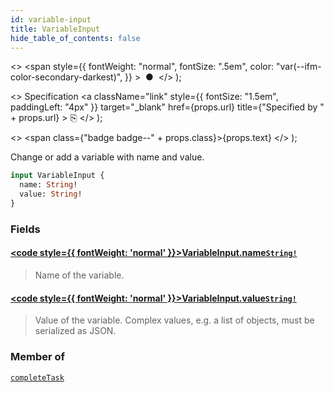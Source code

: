 ```yaml
---
id: variable-input
title: VariableInput
hide_table_of_contents: false
---
```


  <>
    <span
      style={{
        fontWeight: "normal",
        fontSize: ".5em",
        color: "var(--ifm-color-secondary-darkest)",
      }}
    >
      &nbsp;●&nbsp;
    </span>
  </>
);

  <>
    Specification
    <a
      className="link"
      style={{ fontSize: "1.5em", paddingLeft: "4px" }}
      target="_blank"
      href={props.url}
      title={"Specified by " + props.url}
    >
      ⎘
    </a>
  </>
);

  <>
    <span class={"badge badge--" + props.class}>{props.text}</span>
  </>
);

Change or add a variable with name and value.

```graphql
input VariableInput {
  name: String!
  value: String!
}
```

### Fields

#### [<code style={{ fontWeight: 'normal' }}>VariableInput.<b>name</b></code>](#)<Bullet />[`String!`](../scalars/string.mdx) <Badge class="secondary" text="non-null"/> <Badge class="secondary" text="scalar"/>

> Name of the variable.

#### [<code style={{ fontWeight: 'normal' }}>VariableInput.<b>value</b></code>](#)<Bullet />[`String!`](../scalars/string.mdx) <Badge class="secondary" text="non-null"/> <Badge class="secondary" text="scalar"/>

> Value of the variable. Complex values, e.g. a list of objects, must be serialized as JSON.

### Member of

[`completeTask`](/apis-tools/tasklist-api/mutations/complete-task.mdx) <Badge class="secondary" text="mutation"/>
